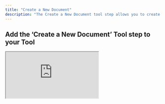 ```yaml
---
title: "Create a New Document"
description: "The Create a New Document tool step allows you to create a new document with preexisting content"
---
```


## Add the ‘Create a New Document’ Tool step to your Tool

<div style={{
  position: "relative",
  width: "100%"
}}>
  <iframe
    src="https://app.supademo.com/embed/cmembyhop1iyvv9kq0os7ja64?embed_v=2&utm_source=embed"
    loading="lazy"
    title="Google Docs Create a New Document"
    allow="clipboard-write"
    webkitallowfullscreen="true"
    mozallowfullscreen="true"
    allowFullScreen
    style={{
      position: "absolute",
      top: 0,
      left: 0,
      width: "100%",
      height: "100%",
      border: "3px solid #5E43CE",
      borderRadius: "10px",
      objectFit: "cover"
    }}
  />
</div>

You can add the ‘Create a New Document’ Tool step to your Tool by:

1. Creating a new Tool, then searching for the ‘Create a New Document’ Tool step
2. Click ‘Expand’ to see the full Tool step
3. Select the account you would like to use
4. Enter the title of the document you would like to create.
5. Enter the content you would like to add to the document.
6. Select the folder you would like to create the document in.
7. Click 'Run step' to test out the Tool  


## Parameters

<ParamField path="Title" type="string" required>
  The name of the file to create.
</ParamField>

<ParamField path="Text" type="string">
  The content you would like to create the document with.
</ParamField>

<ParamField path="Folder" type="string">
  The folder you would like to create the document in. If no folder is specified, the document will be created in the root folder.
</ParamField>


## Frequently asked questions (FAQs)

<AccordionGroup>
  <Accordion title="Can I create a document with formatted text?">
    Currently, you can only create a new document with a blank template. However you can use this tool [Add/Update any content to Google Doc](https://app.relevanceai.com/marketplace/f1db6c/d64db999bc25-4ea0-b926-30b350f69243/search?search=Add/Update+any+content+to+Google+Doc&listing=e0a51c06-dccc-4eea-b8bc-40331ec41fbd) as a workaround to create a document with formatted text.
  </Accordion>
  <Accordion title="How can I get the folder ID?">
    You can get the folder ID by going to the folder in Google Docs and copying the ID from the URL. It should be the string after `folders/` in the URL.
  </Accordion>
</AccordionGroup>



